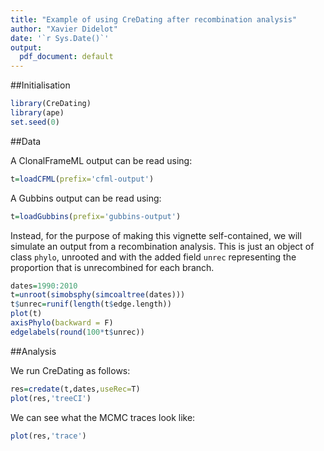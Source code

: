 ```yaml
---
title: "Example of using CreDating after recombination analysis"
author: "Xavier Didelot"
date: '`r Sys.Date()`'
output:
  pdf_document: default
---
```


##Initialisation

```r
library(CreDating)
library(ape)
set.seed(0)
```

##Data

A ClonalFrameML output can be read using:

```r
t=loadCFML(prefix='cfml-output')
```

A Gubbins output can be read using:

```r
t=loadGubbins(prefix='gubbins-output')
```


Instead, for the purpose of making this vignette self-contained, we will simulate an output from a recombination analysis.
This is just an object of class `phylo`, unrooted and with the added field `unrec`
representing the proportion that is unrecombined for each branch.
```r
dates=1990:2010
t=unroot(simobsphy(simcoaltree(dates)))
t$unrec=runif(length(t$edge.length))
plot(t)
axisPhylo(backward = F)
edgelabels(round(100*t$unrec))
```

##Analysis

We run CreDating as follows:

```r
res=credate(t,dates,useRec=T)
plot(res,'treeCI')
```

We can see what the MCMC traces look like:

```r
plot(res,'trace')
```
